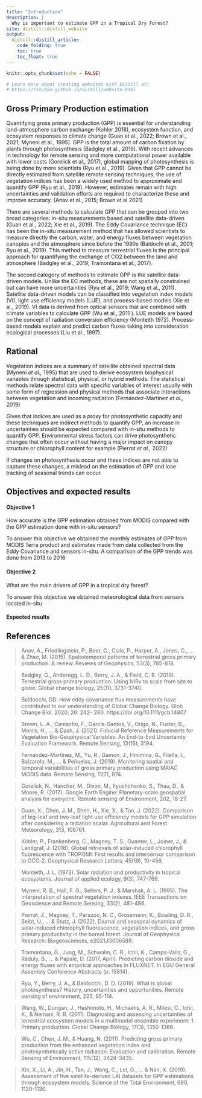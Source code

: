 ```yaml
---
title: "Introduction"
description: |
  Why is important to estimate GPP in a Tropical Dry Forest?
site: distill::distill_website
output:
  distill::distill_article:
    code_folding: true
    toc: true
    toc_float: true
---
```


```r
knitr::opts_chunk$set(echo = FALSE)

# Learn more about creating websites with Distill at:
# https://rstudio.github.io/distill/website.html

```

## Gross Primary Production estimation

<!-- Background & Rational – Describe the context of your research (background), why is it important or interesting -->
<!-- (rationale). Do a minimal review of the literature with relevant references as a foot-note or in a reference section. -->

Quantifying gross primary production (GPP) is essential for understanding land-atmosphere carbon exchange (Kohler 2018), ecosystem function, and ecosystem responses to climate change (Guan et al., 2022; Brown et al., 2021; Myneni et al., 1995). GPP is the total amount of carbon fixation by plants through photosynthesis (Badgley et al., 2019). With recent advances in technology for remote sensing and more computational power available with lower costs (Gorelick et al., 2017), global mapping of photosynthesis is being done by more scientists (Ryu et al., 2019). Given that GPP cannot be directly estimated from satellite remote sensing techniques, the use of vegetation indices has been a widely used method to approximate and quantify GPP (Ryu et al., 2019). However, estimates remain with high uncertainties and validation efforts are required to characterize these and improve accuracy. (Anav et al., 2015; Brown et al 2021)

There are several methods to calculate GPP that can be grouped into two broad categories: in-situ measurements based and satellite data-driven (Guan et al., 2022; Xie et al., 2019). The Eddy Covariance technique (EC) has been the in-situ measurement method that has allowed scientists to measure directly the carbon, water, and energy fluxes between vegetation canopies and the atmosphere since before the 1990s (Baldochi et al.,  2001; Ryu et al., 2019). This method to measure terrestrial fluxes is the principal approach for quantifying the exchange of CO2 between the land and atmosphere  (Badgley et al., 2019; Tramontana et al., 2017).

The second category of methods to estimate GPP is the satellite data-driven models. Unlike the EC methods, these are not spatially constrained but can have more uncertainties (Ryu et al., 2019; Wang et al., 2011). Satellite data-driven models can be classified into vegetation index models (VI), light use efficiency models (LUE), and process-based models (Xie et al., 2019). VI data is derived from optical sensors that are combined with climate variables to calculate GPP (Wu et al., 2011 ). LUE models are based on the concept of radiation conversion efficiency (Monteith 1972). Process-based models explain and predict carbon fluxes taking into consideration ecological processes (Liu et al., 1997).

<!-- Research Objectives – State one or more research questions, applied objectives, -->
<!-- or scientific hypotheses in more detail than in the summary. Are there practical -->
<!-- applications of your research? Do you want to decide between two or more  -->
<!-- management options? Or do you have a true scientific hypotheses in a sense of  -->
<!-- two or more competing explanations that you want to investigate?  -->
<!-- Stating an interesting research question or applied objective is just as good  -->
<!-- in this section (but be sure you can actually meet the objectives and answer  -->
<!-- those questions with your data!).  -->

## Rational

Vegetation indices are a summary of satellite obtained spectral data (Myneni _et al.,_ 1995) that are used to derive ecosystem biophysical variables through statistical, physical, or hybrid methods. The statistical methods relate spectral data with specific variables of interest usually with some form of regression and physical methods that associate interactions between vegetation and incoming radiation (Fernández-Martínez _et al.,_ 2019)

Given that indices are used as a proxy for photosynthetic capacity and these techniques
are indirect methods to quantify GPP, an increase in uncertainties should be
expected compared with in-situ methods to quantify GPP. Environmental stress 
factors can drive photosynthetic changes that often occur without having a major
impact on canopy structure or chlorophyll content for example (Pierrat _et al.,_ 2022)

If changes on photosynthesis occur and these indices are not able to 
capture these changes, a mislead on the estimation of GPP and
lose tracking of seasonal trends can occur.

## Objectives and expected results

#### Objective 1

How accurate is the GPP estimation obtained from MODIS compared with the GPP
estimation done with in-situ sensors?

To answer this objective we obtained the monthly estimates of GPP from MODIS
Terra product and estimates made from data collected from the Eddy Covariance
and sensors in-situ. A comparison of the GPP trends was done from 2013 to 2016

#### Objective 2

What are the main drivers of GPP in a tropical dry forest?

To answer this objective we obtained meteorological data from sensors located
in-situ 

#### Expected results

<!-- Expected results – Describe the expected results and possible alternative  -->
<!-- results of your study. Explain how different results would help you to decide  -->
<!-- between different management options, or how the results would help you to  -->
<!-- answer a research question or test a hypothesis through exclusion of competing -->
<!-- explanations. -->








<!-- Visual Elements – In this section, you may use simplified, conceptual graphs or  -->
<!-- diagrams to support your background narrative, or to illustrate what the  -->
<!-- possible outcomes of your study might be. You can also add photos from your  -->
<!-- research or potential applications as decoration. -->



## References

 > Anav, A., Friedlingstein, P., Beer, C., Ciais, P., Harper, A., Jones, C., ... & Zhao, M. (2015). Spatiotemporal patterns of terrestrial gross primary production: A review. Reviews of Geophysics, 53(3), 785-818.
 
 > Badgley, G., Anderegg, L. D., Berry, J. A., & Field, C. B. (2019). Terrestrial gross primary production: Using NIRv to scale from site to globe. Global change biology, 25(11), 3731-3740.
 
 > Baldocchi, DD. How eddy covariance flux measurements have contributed to our understanding of Global Change Biology. Glob Change Biol. 2020; 26: 242– 260. https://doi.org/10.1111/gcb.14807

 > Brown, L. A., Camacho, F., García-Santos, V., Origo, N., Fuster, B., Morris, H., ... & Dash, J. (2021). Fiducial Reference Measurements for Vegetation Bio-Geophysical Variables: An End-to-End Uncertainty Evaluation Framework. Remote Sensing, 13(16), 3194.
 
 > Fernández-Martínez, M., Yu, R., Gamon, J., Hmimina, G., Filella, I., Balzarolo, M., ... & Peñuelas, J. (2019). Monitoring spatial and temporal variabilities of gross primary production using MAIAC MODIS data. Remote Sensing, 11(7), 874.
 
 > Gorelick, N., Hancher, M., Dixon, M., Ilyushchenko, S., Thau, D., & Moore, R. (2017). Google Earth Engine: Planetary-scale geospatial analysis for everyone. Remote sensing of Environment, 202, 18-27.
 
 > Guan, X., Chen, J. M., Shen, H., Xie, X., & Tan, J. (2022). Comparison of big-leaf and two-leaf light use efficiency models for GPP simulation after considering a radiation scalar. Agricultural and Forest Meteorology, 313, 108761.
 
 > Köhler, P., Frankenberg, C., Magney, T. S., Guanter, L., Joiner, J., & Landgraf, J. (2018). Global retrievals of solar‐induced chlorophyll fluorescence with TROPOMI: First results and intersensor comparison to OCO‐2. Geophysical Research Letters, 45(19), 10-456.
 
 > Monteith, J. L. (1972). Solar radiation and productivity in tropical ecosystems. Journal of applied ecology, 9(3), 747-766.
 
 > Myneni, R. B., Hall, F. G., Sellers, P. J., & Marshak, A. L. (1995). The interpretation of spectral vegetation indexes. IEEE Transactions on Geoscience and Remote Sensing, 33(2), 481-486.
 
 > Pierrat, Z., Magney, T., Parazoo, N. C., Grossmann, K., Bowling, D. R., Seibt, U., ... & Stutz, J. (2022). Diurnal and seasonal dynamics of solar‐induced chlorophyll fluorescence, vegetation indices, and gross primary productivity in the boreal forest. Journal of Geophysical Research: Biogeosciences, e2021JG006588.
 
 > Tramontana, G., Jung, M., Schwalm, C. R., Ichii, K., Camps-Valls, G., Ráduly, B., ... & Papale, D. (2017, April). Predicting carbon dioxide and energy fluxes with empirical approaches in FLUXNET. In EGU General Assembly Conference Abstracts (p. 15814).
 
 > Ryu, Y., Berry, J. A., & Baldocchi, D. D. (2019). What is global photosynthesis? History, uncertainties and opportunities. Remote sensing of environment, 223, 95-114.
 
 > Wang, W., Dungan, J., Hashimoto, H., Michaelis, A. R., Milesi, C., Ichii, K., & Nemani, R. R. (2011). Diagnosing and assessing uncertainties of terrestrial ecosystem models in a multimodel ensemble experiment: 1. Primary production. Global Change Biology, 17(3), 1350-1366.
 
 > Wu, C., Chen, J. M., & Huang, N. (2011). Predicting gross primary production from the enhanced vegetation index and photosynthetically active radiation: Evaluation and calibration. Remote Sensing of Environment, 115(12), 3424-3435.
 
 > Xie, X., Li, A., Jin, H., Tan, J., Wang, C., Lei, G., ... & Nan, X. (2019). Assessment of five satellite-derived LAI datasets for GPP estimations through ecosystem models. Science of the Total Environment, 690, 1120-1130.
